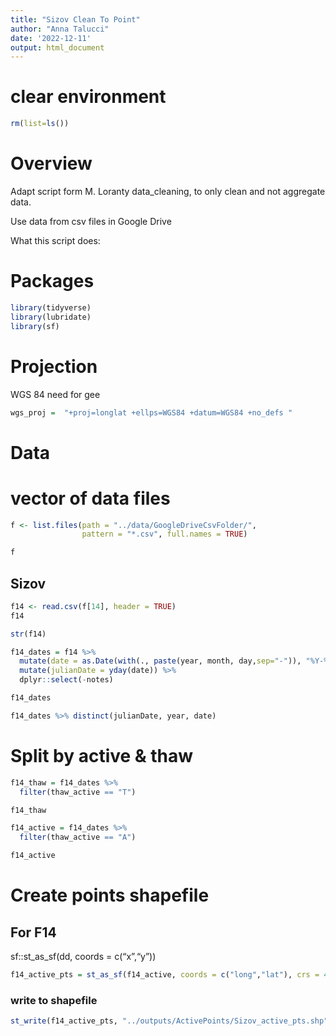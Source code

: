 ```yaml
---
title: "Sizov Clean To Point"
author: "Anna Talucci"
date: '2022-12-11'
output: html_document
---
```





# clear environment
```r
rm(list=ls())
```

# Overview

Adapt script form M. Loranty data_cleaning, to only clean and not aggregate data. 

Use data from csv files in Google Drive

What this script does:


# Packages

```r
library(tidyverse)
library(lubridate)
library(sf)
```
# Projection

WGS 84 need for gee
```r
wgs_proj =  "+proj=longlat +ellps=WGS84 +datum=WGS84 +no_defs "
```

# Data

# vector of data files
```r
f <- list.files(path = "../data/GoogleDriveCsvFolder/",
                pattern = "*.csv", full.names = TRUE)
```

```r
f
```



## Sizov
```r
f14 <- read.csv(f[14], header = TRUE)
f14
```
```r
str(f14)
```


```r
f14_dates = f14 %>%
  mutate(date = as.Date(with(., paste(year, month, day,sep="-")), "%Y-%m-%d")) %>%
  mutate(julianDate = yday(date)) %>%
  dplyr::select(-notes)

f14_dates
```



```r
f14_dates %>% distinct(julianDate, year, date)
```

# Split by active & thaw
```r
f14_thaw = f14_dates %>% 
  filter(thaw_active == "T") 

f14_thaw

f14_active = f14_dates %>% 
  filter(thaw_active == "A") 

f14_active
```

# Create points shapefile

## For F14
sf::st_as_sf(dd, coords = c("x","y"))
```r
f14_active_pts = st_as_sf(f14_active, coords = c("long","lat"), crs = 4326, remove = FALSE)
```


### write to shapefile
```r
st_write(f14_active_pts, "../outputs/ActivePoints/Sizov_active_pts.shp", driver="ESRI Shapefile")
```